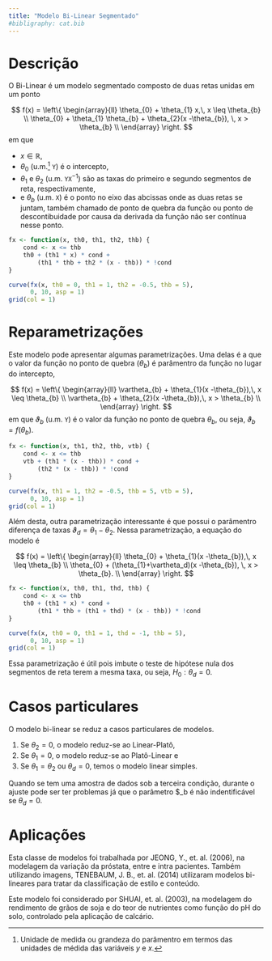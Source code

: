 ```yaml
---
title: "Modelo Bi-Linear Segmentado"
#bibligraphy: cat.bib
---
```


# Descrição

O Bi-Linear é um modelo segmentado composto de duas retas unidas em um
ponto

$$
f(x) = \left\{
  \begin{array}{ll}
    \theta_{0} + \theta_{1} x,\, x \leq \theta_{b} \\
    \theta_{0} + \theta_{1} \theta_{b} + \theta_{2}(x -\theta_{b}),
      \, x > \theta_{b} \\
    \end{array}
\right.
$$
em que

  - $x \in \mathbb{R}$,
  - $\theta_{0}$ (u.m.[^1] $\texttt{Y}$) é o intercepto,
  - $\theta_{1}$ e $\theta_{2}$ (u.m. $\texttt{Y} \texttt{X}^{-1}$) são
    as taxas do primeiro e segundo segmentos de reta, respectivamente,
  - e $\theta_{b}$ (u.m. $\texttt{X}$) é o ponto no eixo das abcissas
    onde as duas retas se juntam, também chamado de ponto de quebra da
    função ou ponto de descontibuidade por causa da derivada da função
    não ser contínua nesse ponto.

```r
fx <- function(x, th0, th1, th2, thb) {
    cond <- x <= thb
    th0 + (th1 * x) * cond +
        (th1 * thb + th2 * (x - thb)) * !cond
}

curve(fx(x, th0 = 0, th1 = 1, th2 = -0.5, thb = 5),
      0, 10, asp = 1)
grid(col = 1)
```

# Reparametrizações

Este modelo pode apresentar algumas parametrizações. Uma delas é a que o
valor da função no ponto de quebra ($\theta_{b}$) é parâmentro da função
no lugar do intercepto,

$$
f(x) = \left\{
  \begin{array}{ll}
    \vartheta_{b} + \theta_{1}(x -\theta_{b}),\, x \leq \theta_{b} \\
    \vartheta_{b} + \theta_{2}(x -\theta_{b}),\, x > \theta_{b} \\
  \end{array}
\right.
$$
em que $\vartheta_{b}$ (u.m. $\texttt{Y}$) é o valor da função no
ponto de quebra $\theta_b$, ou seja, $\vartheta_b = f(\theta_b)$.

```r
fx <- function(x, th1, th2, thb, vtb) {
    cond <- x <= thb
    vtb + (th1 * (x - thb)) * cond +
        (th2 * (x - thb)) * !cond
}

curve(fx(x, th1 = 1, th2 = -0.5, thb = 5, vtb = 5),
      0, 10, asp = 1)
grid(col = 1)
```

Além desta, outra parametrização interessante é que possui o parâmentro
diferença de taxas $\vartheta_d = \theta_1 - \theta_2$. Nessa
parametrização, a equação do modelo é

$$
f(x) = \left\{
  \begin{array}{ll}
    \theta_{0} + \theta_{1}(x -\theta_{b}),\, x \leq \theta_{b} \\
    \theta_{0} + (\theta_{1}+\vartheta_d)(x -\theta_{b}),
      \, x > \theta_{b}. \\
  \end{array}
\right.
$$

```r
fx <- function(x, th0, th1, thd, thb) {
    cond <- x <= thb
    th0 + (th1 * x) * cond +
        (th1 * thb + (th1 + thd) * (x - thb)) * !cond
}

curve(fx(x, th0 = 0, th1 = 1, thd = -1, thb = 5),
      0, 10, asp = 1)
grid(col = 1)
```

Essa parametrização é útil pois imbute o teste de hipótese nula dos
segmentos de reta terem a mesma taxa, ou seja, $H_0: \theta_d = 0$.

# Casos particulares

O modelo bi-linear se reduz a casos particulares de modelos.

  1. Se $\theta_{2} = 0$, o modelo reduz-se ao Linear-Platô,
  2. Se $\theta_{1} = 0$, o modelo reduz-se ao Platô-Linear e
  3. Se $\theta_{1} = \theta_{2}$ ou $\theta_d = 0$, temos o modelo
     linear simples.

Quando se tem uma amostra de dados sob a terceira condição, durante o
ajuste pode ser ter problemas já que o parâmetro $\theta_b é não
indentificável se $\theta_d = 0$.

# Aplicações

<!-- TODO -->

Esta classe de modelos foi trabalhada por JEONG, Y., et. al. (2006),
na modelagem da variação da próstata, entre e intra pacientes. Também
utilizando imagens, TENEBAUM, J. B., et. al. (2014) utilizaram modelos
bi-lineares para tratar da classificação de estilo e conteúdo.

Este modelo foi considerado por SHUAI, et. al. (2003), na modelagem
do rendimento de grãos de soja e do teor de nutrientes como função
do pH do solo, controlado pela aplicação de calcário.

<!------------------------------------------- -->
[^1]: Unidade de medida ou grandeza do parâmentro em termos das unidades
    de médida das variáveis $y$ e $x$.
